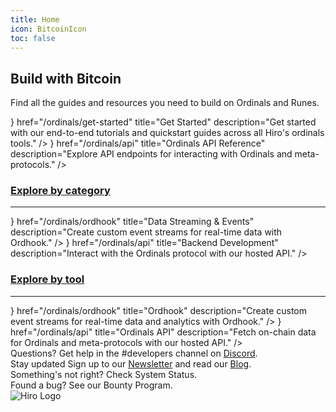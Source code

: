 ```yaml
---
title: Home
icon: BitcoinIcon
toc: false
---
```



<div className='flex flex-col space-y-10'>

<div className='flex space-x-6 items-end'>
  <ImageZoom
    alt="banner"
    src={heroImage}
    className="mt-0 mb-6 first-line:rounded-xl bg-background"
    priority
  />

  <div className='flex flex-col [&_h2]:mt-0 [&_h2]:mb-2 [&_p]:mb-6'>

  ## Build with Bitcoin

  Find all the guides and resources you need to build on Ordinals and Runes.

  </div>
</div>

<Cards>
  <Card
    className='group space-y-1'
    icon={<Play className='transition-colors duration-500 ease-in-out group-hover:text-primary' />}
    href="/ordinals/get-started"
    title="Get Started"
    description="Get started with our end-to-end tutorials and quickstart guides across all Hiro's ordinals tools."
  />
  <Card
    className='group space-y-1'
    icon={<API className='transition-colors duration-500 ease-in-out group-hover:text-primary' />}
    href="/ordinals/api"
    title="Ordinals API Reference"
    description="Explore API endpoints for interacting with Ordinals and meta-protocols."
  />
</Cards>

<div className='flex flex-col space-y-3'>

<h3 id="explore-by-category" className="scroll-m-20">
  <a href="#explore-by-category" className="not-prose group text-muted-foreground uppercase">Explore by category</a>
</h3>

---

<Cards>
  <SmallCard
    className='group space-y-3'
    icon={<Database className='transition-colors duration-500 ease-in-out group-hover:text-primary' />}
    href="/ordinals/ordhook"
    title="Data Streaming &amp; Events"
    description="Create custom event streams for real-time data with Ordhook."
  />
  <SmallCard
    className='group space-y-3'
    icon={<Backend className='transition-colors duration-500 ease-in-out group-hover:text-primary' />}
    href="/ordinals/api"
    title="Backend Development"
    description="Interact with the Ordinals protocol with our hosted API."
  />
</Cards>

</div>


<div className='flex flex-col space-y-3'>

<h3 id="explore-by-tool" className="scroll-m-20">
  <a href="#explore-by-tool" className="not-prose group text-muted-foreground uppercase">Explore by tool</a>
</h3>

---

<Cards>
  <SmallCard
    className='group space-y-3'
    icon={<Chainhook className='transition-colors duration-500 ease-in-out group-hover:text-primary' />}
    href="/ordinals/ordhook"
    title="Ordhook"
    description="Create custom event streams for real-time data and analytics with Ordhook."
  />
    <SmallCard
    className='group space-y-3'
    icon={<API className='transition-colors duration-500 ease-in-out group-hover:text-primary' />}
    href="/ordinals/api"
    title="Ordinals API"
    description="Fetch on-chain data for Ordinals and meta-protocols with our hosted API."
  />
</Cards>

</div>

</div>

<div className="relative mt-24 mb-8 bg-accent rounded-lg p-8 not-prose text-card-foreground transition-colors">
  <div className="flex flex-col space-y-3">
    <div className="flex items-center space-x-2 w-full *:font-aeonik">
      <QuestionIcon className="w-6 h-6" />
      Questions?
      <span className="font-inter text-muted-foreground">Get help in the <span className="font-bold text-muted-foreground underline">#developers</span> channel on </span><a href="https://discord.gg/hiro" className="underline text-muted-foreground">Discord</a>.
    </div>
    <div className="flex items-center space-x-3 w-full *:font-aeonik">
      <Newspaper className="w-6 h-6" />
      Stay updated
      <span className="font-inter text-muted-foreground">Sign up to our <a href="https://discord.gg/hiro" className="underline text-muted-foreground">Newsletter</a> and read our <a href="https://discord.gg/hiro" className="underline text-muted-foreground">Blog</a></span>.
    </div>
    <div className="flex items-center space-x-3 w-full *:font-aeonik">
      <Pulse className="w-6 h-6" />
      Something's not right?
      <span className="font-inter text-muted-foreground">Check System Status</span>.
    </div>
    <div className="flex items-center space-x-3 w-full *:font-aeonik">
      <BugIcon className="w-6 h-6" />
      Found a bug?
      <span className="font-inter text-muted-foreground">See our Bounty Program</span>.
    </div>
  </div>
  <img src="/footer.svg" alt="Hiro Logo" className="absolute bottom-0 right-0 hidden lg:block" />
</div>
